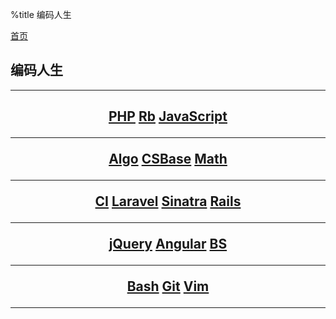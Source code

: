 %title 编码人生

[[../index|首页]]
==编码人生==
----
<center>
<h2>
[[php/index|PHP]]
[[ruby/index|Rb]]
[[javascript/index|JavaScript]]
----
[[algorithms/index|Algo]]
[[csbase/index|CSBase]]
[[math/index|Math]]
----
[[codeigniter/index|CI]]
[[laravel/index|Laravel]]
[[sinatra/index|Sinatra]]
[[rails/index|Rails]]
----
[[jquery/index|jQuery]]
[[angularjs/index|Angular]]
[[bootstrap/index|BS]]
----
[[bash/index|Bash]]
[[git/index|Git]]
[[vim/index|Vim]]
</h2>
</center>
----
